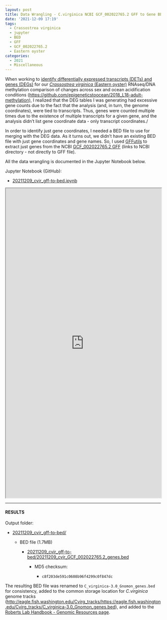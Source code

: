 ```yaml
---
layout: post
title: Data Wrangling - C.virginica NCBI GCF_002022765.2 GFF to Gene BED File
date: '2021-12-09 17:19'
tags: 
  - Crassostrea virginica
  - jupyter
  - BED
  - GFF
  - GCF_002022765.2
  - Eastern oyster
categories: 
  - 2021
  - Miscellaneous
---
```

When working to [identify differentially expressed transcripts (DETs) and genes (DEGs)](https://robertslab.github.io/sams-notebook/posts/2021-10-26-Differential-Transcript-Expression---C.virginica-Gonad-RNAseq-Using-Ballgown/) for our [_Crassostrea virginica_ (Eastern oyster)](https://en.wikipedia.org/wiki/Eastern_oyster) RNAseq/DNA methylation comparison of changes across sex and ocean acidification conditions ([https://github.com/epigeneticstoocean/2018_L18-adult-methylation](https://github.com/epigeneticstoocean/2018_L18-adult-methylation)), I realized that the DEG tables I was generating had excessive gene counts due to the fact that the analysis (and, in turn, the genome coordinates), were tied to transcripts. Thus, genes were counted multiple times due to the existence of multiple transcripts for a given gene, and the analysis didn't list gene coordinate data - only transcript coordinates./

In order to identify just gene coordinates, I needed a BED file to use for merging with the DEG data. As it turns out, we didn't have an existing BED file with just gene coordinates and gene names. So, I used [GFFutils](https://gffutils.readthedocs.io/en/v0.12.0/index.html) to extract just genes from the NCBI [GCF_002022765.2 GFF](https://ftp.ncbi.nlm.nih.gov/genomes/all/GCF/002/022/765/GCF_002022765.2_C_virginica-3.0/) (links to NCBI directory - not directly to GFF file).

All the data wrangling is documented in the Jupyter Notebook below.


Jupyter Notebook (GitHub):

- [20211209_cvir_gff-to-bed.ipynb](https://github.com/RobertsLab/code/blob/master/notebooks/sam/20211209_cvir_gff-to-bed.ipynb)

<iframe src="https://nbviewer.org/github/RobertsLab/code/blob/master/notebooks/sam/20211209_cvir_gff-to-bed.ipynb" width="100%" height="1000" scrolling="yes"></iframe>

---

#### RESULTS

Output folder:

- [20211209_cvir_gff-to-bed/](https://gannet.fish.washington.edu/Atumefaciens/20211209_cvir_gff-to-bed/)

  - BED file (1.7MB)

    - [20211209_cvir_gff-to-bed/20211209_cvir_GCF_002022765.2_genes.bed](https://gannet.fish.washington.edu/Atumefaciens/20211209_cvir_gff-to-bed/20211209_cvir_GCF_002022765.2_genes.bed)

      - MD5 checksum:

        - `c8f203de591c0608b96f4299c0f847dc`


The resulting BED file was renamed to `C_virginica-3.0_Gnomon_genes.bed` for consistency, added to the common storage location for _C.virginica_ genome tracks ([http://eagle.fish.washington.edu/Cvirg_tracks/https://eagle.fish.washington.edu/Cvirg_tracks/C_virginica-3.0_Gnomon_genes.bed](http://eagle.fish.washington.edu/Cvirg_tracks/https://eagle.fish.washington.edu/Cvirg_tracks/C_virginica-3.0_Gnomon_genes.bed)), and added to the [Roberts Lab Handbook - Genomic Resources page](https://robertslab.github.io/resources/Genomic-Resources/#crassostrea-virginica).